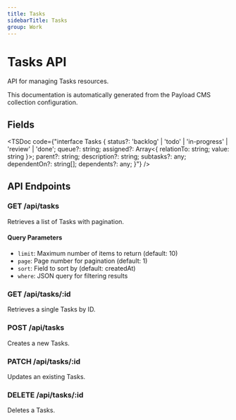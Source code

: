 ```yaml
---
title: Tasks
sidebarTitle: Tasks
group: Work
---
```



# Tasks API

API for managing Tasks resources.

<Callout type="info">
  This documentation is automatically generated from the Payload CMS collection configuration.
</Callout>


## Fields

<TSDoc code={"interface Tasks {
  status?: 'backlog' | 'todo' | 'in-progress' | 'review' | 'done';
  queue?: string;
  assigned?: Array<{ relationTo: string; value: string }>;
  parent?: string;
  description?: string;
  subtasks?: any;
  dependentOn?: string[];
  dependents?: any;
}"} />




## API Endpoints

### GET /api/tasks
Retrieves a list of Tasks with pagination.

#### Query Parameters
- `limit`: Maximum number of items to return (default: 10)
- `page`: Page number for pagination (default: 1)
- `sort`: Field to sort by (default: createdAt)
- `where`: JSON query for filtering results

### GET /api/tasks/:id
Retrieves a single Tasks by ID.

### POST /api/tasks
Creates a new Tasks.

### PATCH /api/tasks/:id
Updates an existing Tasks.

### DELETE /api/tasks/:id
Deletes a Tasks.


